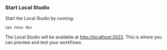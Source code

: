 ### Start Local Studio

Start the Local Studio by running:

```bash
npx novu dev
```

The Local Studio will be available at [http://localhost:2022](http://localhost:2022). This is where you can preview and test your workflows.
